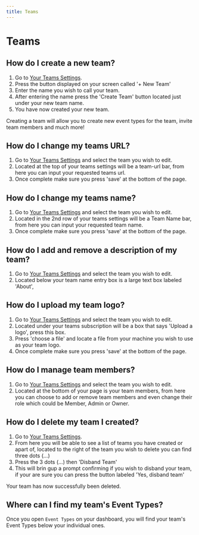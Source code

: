 ```yaml
---
title: Teams
---
```


# Teams

## How do I create a new team?

1. Go to [Your Teams Settings](https://calendar.dbeedata.com/settings/teams).
2. Press the button displayed on your screen called '+ New Team'
3. Enter the name you wish to call your team.
4. After entering the name press the 'Create Team' button located just under your new team name.
5. You have now created your new team.

Creating a team will allow you to create new event types for the team, invite team members and much more!

## How do I change my teams URL?

1. Go to [Your Teams Settings](https://calendar.dbeedata.com/settings/teams) and select the team you wish to edit.
2. Located at the top of your teams settings will be a team-url bar, from here you can input your requested teams url.
3. Once complete make sure you press 'save' at the bottom of the page.

## How do I change my teams name?

1. Go to [Your Teams Settings](https://calendar.dbeedata.com/settings/teams) and select the team you wish to edit.
2. Located in the 2nd row of your teams settings will be a Team Name bar, from here you can input your requested team name.
3. Once complete make sure you press 'save' at the bottom of the page.

## How do I add and remove a description of my team?

1. Go to [Your Teams Settings](https://calendar.dbeedata.com/settings/teams) and select the team you wish to edit.
2. Located below your team name entry box is a large text box labeled 'About',

## How do I upload my team logo?

1. Go to [Your Teams Settings](https://calendar.dbeedata.com/settings/teams) and select the team you wish to edit.
2. Located under your teams subscription will be a box that says 'Upload a logo', press this box.
3. Press 'choose a file' and locate a file from your machine you wish to use as your team logo.
4. Once complete make sure you press 'save' at the bottom of the page.

## How do I manage team members?

1. Go to [Your Teams Settings](https://calendar.dbeedata.com/settings/teams) and select the team you wish to edit.
2. Located at the bottom of your page is your team members, from here you can choose to add or remove team members and even change their role which could be Member, Admin or Owner.

## How do I delete my team I created?

1. Go to [Your Teams Settings](https://calendar.dbeedata.com/settings/teams).
2. From here you will be able to see a list of teams you have created or apart of, located to the right of the team you wish to delete you can find three dots (...)
3. Press the 3 dots (...) then 'Disband Team'
4. This will brin gup a prompt confirming if you wish to disband your team, if your are sure you can press the button labeled 'Yes, disband team'

Your team has now successfully been deleted.

## Where can I find my team's Event Types?

Once you open `Event Types` on your dashboard, you will find your team's Event Types below your individual ones.
